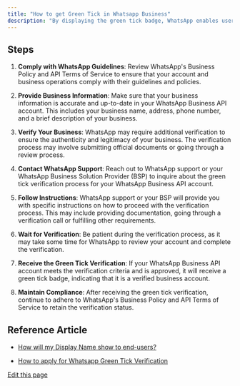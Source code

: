 ```yaml
---
title: "How to get Green Tick in Whatsapp Business"
description: "By displaying the green tick badge, WhatsApp enables users to swiftly spot official brand accounts on the platform. This badge confirms the account's authenticity as it is WhatsApp-verified, assuring users that it genuinely represents the claimed company."
---
```


## Steps[​](#steps "Direct link to Steps")

1. **Comply with WhatsApp Guidelines**: Review WhatsApp's Business Policy and API Terms of Service to ensure that your account and business operations comply with their guidelines and policies.

2. **Provide Business Information**: Make sure that your business information is accurate and up-to-date in your WhatsApp Business API account. This includes your business name, address, phone number, and a brief description of your business.

3. **Verify Your Business**: WhatsApp may require additional verification to ensure the authenticity and legitimacy of your business. The verification process may involve submitting official documents or going through a review process.

4. **Contact WhatsApp Support**: Reach out to WhatsApp support or your WhatsApp Business Solution Provider (BSP) to inquire about the green tick verification process for your WhatsApp Business API account.

5. **Follow Instructions**: WhatsApp support or your BSP will provide you with specific instructions on how to proceed with the verification process. This may include providing documentation, going through a verification call or fulfilling other requirements.

6. **Wait for Verification**: Be patient during the verification process, as it may take some time for WhatsApp to review your account and complete the verification.

7. **Receive the Green Tick Verification**: If your WhatsApp Business API account meets the verification criteria and is approved, it will receive a green tick badge, indicating that it is a verified business account.

8. **Maintain Compliance**: After receiving the green tick verification, continue to adhere to WhatsApp's Business Policy and API Terms of Service to retain the verification status.

## Reference Article[​](#reference-article "Direct link to Reference Article")

* [How will my Display Name show to end-users?](https://support.gupshup.io/hc/en-us/articles/360012076019-How-to-get-a-verified-tick-How-will-my-display-name-show-to-end-users-)

* [How to apply for Whatsapp Green Tick Verification](https://www.wati.io/blog/whatsapp-green-tick-verification/)

[Edit this page](<https://github.com/glific/docs/tree/main/docs/6. FAQ/26. How to get Green Tick in Whatsapp Business.md>)
